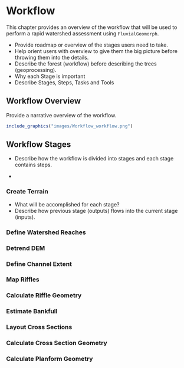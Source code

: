 # Workflow
This chapter provides an overview of the workflow that will be used to perform a rapid watershed assessment using `FluvialGeomorph`. 

* Provide roadmap or overview of the stages users need to take. 
* Help orient users with overview to give them the big picture before throwing them into the details. 
* Describe the forest (workflow) before describing the trees (geoprocessing).  
* Why each Stage is important
* Describe Stages, Steps, Tasks and Tools

## Workflow Overview
Provide a narrative overview of the workflow. 
```r
include_graphics("images/Workflow_workflow.png")
```

## Workflow Stages
* Describe how the workflow is divided into stages and each stage contains steps. 

* 

### Create Terrain
* What will be accomplished for each stage?
* Describe how previous stage (outputs) flows into the current stage (inputs). 

### Define Watershed Reaches

### Detrend DEM

### Define Channel Extent

### Map Riffles

### Calculate Riffle Geometry

### Estimate Bankfull

### Layout Cross Sections

### Calculate Cross Section Geometry

### Calculate Planform Geometry

